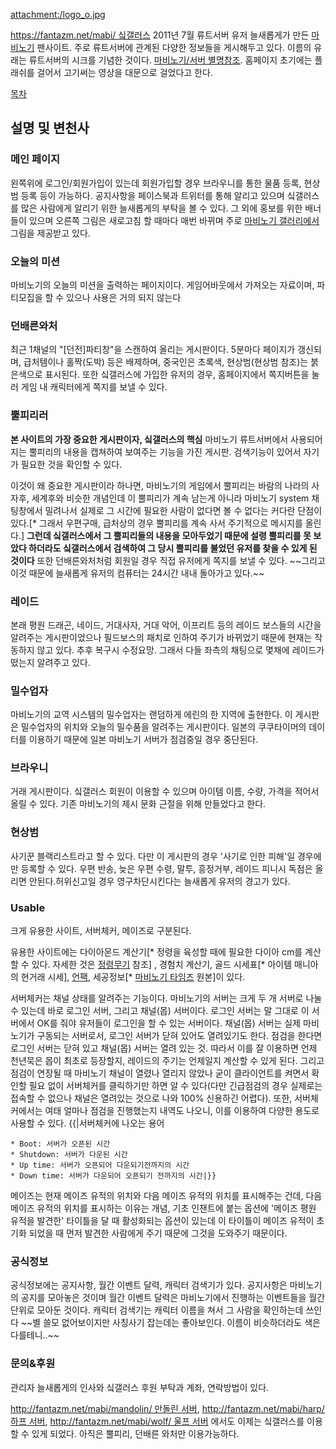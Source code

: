 attachment:/logo_o.jpg

[[https://fantazm.net/mabi/ 싴갤러스]]
2011년 7월 류트서버 유저 늘새롭게가 만든 [[마비노기]] 팬사이트. 주로 류트서버에 관계된 다양한 정보들을 게시해두고 있다. 이름의 유래는 류트서버의 시크를 기념한 것이다. [[마비노기/서버 별명]]참조. 홈페이지 초기에는 플래쉬를 걸어서 고기써는 영상을 대문으로 걸었다고 한다.

[[목차]]

== 설명 및 변천사 ==
=== 메인 페이지 ===
왼쪽위에 로그인/회원가입이 있는데 회원가입할 경우 브라우니를 통한 물품 등록, 현상범 등록 등이 가능하다. 공지사항을 페이스북과 트위터를 통해 알리고 있으며 싴갤러스를 많은 사람에게 알리기 위한 늘새롭게의 부탁을 볼 수 있다. 그 외에 홍보를 위한 배너들이 있으며 오른쪽 그림은 새로고침 할 때마다 매번 바뀌며 주로 [[마비노기 갤러리]]에서 그림을 제공받고 있다.

=== 오늘의 미션 ===
마비노기의 오늘의 미션을 출력하는 페이지이다. 게임어바웃에서 가져오는 자료이며, 파티모집을 할 수 있으나 사용은 거의 되지 않는다

=== 던배른와처 ===
최근 1채널의 "[던전]파티창"을 스캔하여 올리는 게시판이다. 5분마다 페이지가 갱신되며, 급처템이나 홀짝(도박) 등은 배제하며, 중국인은 초록색, 현상범(현상범 참조)는 붉은색으로 표시된다. 또한 싴갤러스에 가입한 유저의 경우, 홈페이지에서 쪽지버튼을 눌러 게임 내 캐릭터에게 쪽지를 보낼 수 있다.

=== 뿔피리러 ===
'''본 사이트의 가장 중요한 게시판이자, 싴갤러스의 핵심''' 마비노기 류트서버에서 사용되어지는 뿔피리의 내용을 캡쳐하여 보여주는 기능을 가진 게시판. 검색기능이 있어서 자기가 필요한 것을 확인할 수 있다.

이것이 왜 중요한 게시판이라 하나면, 마비노기의 게임에서 뿔피리는 바람의 나라의 사자후, 세계후와 비슷한 개념인데 이 뿔피리가 계속 남는게 아니라 마비노기 system 채팅창에서 밀려나서 실제로 그 시간에 필요한 사람이 없다면 볼 수 없다는 커다란 단점이 있다.[* 그래서 우편구매, 급처상의 경우 뿔피리를 계속 사서 주기적으로 메시지를 올린다.] '''그런데 싴갤러스에서 그 뿔피리들의 내용을 모아두었기 때문에 설령 뿔피리를 못 보았다 하더라도 싴갤러스에서 검색하여 그 당시 뿔피리를 불었던 유저를 찾을 수 있게 된 것이다''' 또한 던배른와처처럼 회원일 경우 직접 유저에게 쪽지를 보낼 수 있다. ~~그리고 이것 때문에 늘새롭게 유저의 컴퓨터는 24시간 내내 돌아가고 있다.~~ 

=== 레이드 ===
본래 평원 드래곤, 네이드, 거대사자, 거대 악어, 이프리트 등의 레이드 보스들의 시간을 알려주는 게시판이었으나 필드보스의 패치로 인하여 주기가 바뀌었기 때문에 현재는 작동하지 않고 있다. 추후 복구시 수정요망. 그래서 다들 좌측의 채팅으로 몇채에 레이드가 떴는지 알려주고 있다.

=== 밀수업자 ===
마비노기의 교역 시스템의 밀수업자는 랜덤하게 에린의 한 지역에 출현한다. 이 게시판은 밀수업자의 위치와 오늘의 밀수품을 알려주는 게시판이다. 일본의 쿠쿠타이머의 데이터를 이용하기 때문에 일본 마비노기 서버가 점검중일 경우 중단된다.

=== 브라우니 ===
거래 게시판이다. 싴갤러스 회원이 이용할 수 있으며 아이템 이름, 수량, 가격을 적어서 올릴 수 있다. 기존 마비노기의 제시 문화 근절을 위해 만들었다고 한다.

=== 현상범 ===
사기꾼 블랙리스트라고 할 수 있다. 다만 이 게시판의 경우 '사기로 인한 피해'일 경우에만 등록할 수 있다. 우편 반송, 늦은 우편 수령, 말투, 흥정거부, 레이드 피니시 독점은 올리면 안된다.허위신고일 경우 영구차단시킨다는 늘새롭게 유저의 경고가 있다.

=== Usable ===
크게 유용한 사이트, 서버체커, 메이즈로 구분된다.

유용한 사이트에는 다이아몬드 계산기[* 정령을 육성할 때에 필요한 다이아 cm를 계산할 수 있다. 자세한 것은 [[정령무기]] 참조] , 경험치 계산기, 골드 시세표[* 아이템 매니아의 현거래 시세], [[언팩]], 세공정보[* [[마비노기 타임즈]] 원본]이 있다.

서버체커는 채널 상태를 알려주는 기능이다. 마비노기의 서버는 크게 두 개 서버로 나눌 수 있는데 바로 로그인 서버, 그리고 채널(몹) 서버이다. 로그인 서버는 말 그대로 이 서버에서 OK를 줘야 유저들이 로그인을 할 수 있는 서버이다. 채널(몹) 서버는 실제 마비노기가 구동되는 서버로서, 로그인 서버가 닫혀 있어도 열려있기도 한다. 점검을 한다면 로그인 서버는 닫혀 있고 채널(몹) 서버는 열려 있는 것. 따라서 이를 잘 이용하면 언제 천년묵은 몹이 최초로 등장할지, 레이드의 주기는 언제일지 계산할 수 있게 된다. 그리고 점검이 연장될 때 마비노기 채널이 열렸나 열리지 않았나 굳이 클라이언트를 켜면서 확인할 필요 없이 서버체커를 클릭하기만 하면 알 수 있다(다만 긴급점검의 경우 실제로는 접속할 수 없으나 채널은 열려있는 것으로 나와 100% 신용하긴 어렵다). 또한, 서버체커에서는 여태 얼마나 점검을 진행했는지 내역도 나오니, 이를 이용하여 다양한 용도로 사용할 수 있다.
{{|서버체커에 나오는 용어
 * Boot: 서버가 오픈된 시간
 * Shutdown: 서버가 다운된 시간
 * Up time: 서버가 오픈되어 다운되기전까지의 시간
 * Down time: 서버가 다운되어 오픈되기 전까지의 시간|}}

메이즈는 현재 메이즈 유적의 위치와 다음 메이즈 유적의 위치를 표시해주는 건데, 다음 메이즈 유적의 위치를 표시하는 이유는 개념, 기초 인챈트에 붙는 옵션에 '메이즈 평원 유적을 발견한' 타이틀을 달 때 활성화되는 옵션이 있는데 이 타이틀이  메이즈 유적이 초기화 되었을 때 먼저 발견한 사람에게 주기 때문에 그것을 도와주기 때문이다.

=== 공식정보 ===
공식정보에는 공지사항, 월간 이벤트 달력, 캐릭터 검색기가 있다. 공지사항은 마비노기의 공지를 모아놓은 것이며 월간 이벤트 달력은 마비노기에서 진행하는 이벤트들을 월간 단위로 모아둔 것이다. 캐릭터 검색기는 캐릭터 이름을 쳐서 그 사람을 확인하는데 쓰인다 ~~별 쓸모 없어보이지만 사칭사기 잡는데는 좋아보인다. 이름이 비슷하더라도 색은 다를테니..~~

=== 문의&후원 ===
관리자 늘새롭게의 인사와 싴갤러스 후원 부탁과 계좌, 연락방법이 있다.

[[http://fantazm.net/mabi/mandolin/ 만돌린 서버]], [[http://fantazm.net/mabi/harp/ 하프 서버]], [[http://fantazm.net/mabi/wolf/ 울프 서버]] 에서도 이제는 싴갤러스를 이용할 수 있게 되었다. 아직은 뿔피리, 던배른 와처만 이용가능하다.
